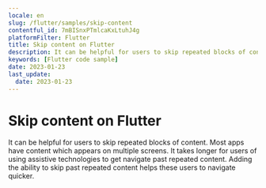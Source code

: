 ```yaml
---
locale: en
slug: /flutter/samples/skip-content
contentful_id: 7mBISnxPTmlcaKxLtuhJ4g
platformFilter: Flutter
title: Skip content on Flutter
description: It can be helpful for users to skip repeated blocks of content.
keywords: [Flutter code sample]
date: 2023-01-23
last_update:
  date: 2023-01-23
---
```


# Skip content on Flutter

It can be helpful for users to skip repeated blocks of content. Most apps have content which appears on multiple screens. It takes longer for users of using assistive technologies to get navigate past repeated content. Adding the ability to skip past repeated content helps these users to navigate quicker.

<CodeSample id="screen-skip" locale="en" platform="flutter"/>
